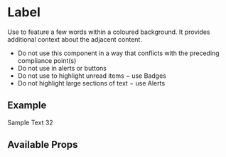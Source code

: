 

<Meta title="Components/Label/Intro" component={Label} />

# Label

Use to feature a few words within a coloured background. It provides additional context about the adjacent content.

- Do not use this component in a way that conflicts with the preceding compliance point(s)
- Do not use in alerts or buttons
- Do not use to highlight unread items − use Badges
- Do not highlight large sections of text − use Alerts

## Example

<Text>
  Sample Text <Label>32</Label>
</Text>

## Available Props

<ArgsTable />
